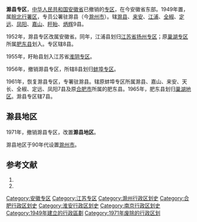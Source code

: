 '''滁县专区'''，[[中华人民共和国|中华人民共和国]][[安徽省|安徽省]]已撤销的[[专区|专区]]，在今安徽省东部。1949年置，属[[皖北行署区|皖北行署区]]，专员公署驻滁县（今[[滁州市|滁州市]]）。辖[[滁县|滁县]]、[[来安县|来安]]、[[江浦县|江浦]]、[[全椒县|全椒]]、[[定远县|定远]]、[[凤阳县|凤阳]]、[[嘉山县|嘉山]]、[[盱眙县|盱眙]]、[[炳辉县|炳辉]]9县。

1952年，滁县专区改属安徽省。同年，江浦县划归[[江苏省|江苏省]][[扬州专区|扬州专区]]；原[[巢湖专区|巢湖专区]]所属[[肥东县|肥东县]]划入。专区辖8县。

1955年，盱眙县划入江苏省[[淮阴专区|淮阴专区]]。

1956年，撤销滁县专区，所辖8县划归[[蚌埠专区|蚌埠专区]]。

1961年，恢复滁县专区，专署驻滁县。辖原蚌埠专区所属滁县、嘉山、来安、天长、全椒、定远、凤阳7县及原[[合肥市|合肥市]]所属的肥东县。1965年，肥东县划归[[巢湖地区|巢湖地区]]。滁县专区辖7县。

== 滁县地区 ==
1971年，撤销滁县专区，改置'''滁县地区'''。

滁县地区于90年代设置[[滁州市|滁州市]]。

== 参考文献 ==
# {{Cite book | author = 戴均良等 | title = 《中国古今地名大词典》 | location = 上海 | publisher = 上海辞书出版社 | date = 2005 | language = zh-hans }}
# {{Cite book | author = 史为乐 | title = 《中华人民共和国政区沿革（1949-2002）》 | location = 北京 | publisher = 人民出版社 | date = 2006 | language = zh-hans }}
{{安徽省历史二级政区|nocat}}
{{中华人民共和国行政区划小作品}}
{{DEFAULTSORT:C}}
[[Category:安徽专区|Category:安徽专区]]
[[Category:江苏专区|Category:江苏专区]]
[[Category:滁州行政区划史|Category:滁州行政区划史]]
[[Category:合肥行政区划史|Category:合肥行政区划史]]
[[Category:淮安行政区划史|Category:淮安行政区划史]]
[[Category:南京行政区划史|Category:南京行政区划史]]
[[Category:1949年建立的行政區劃|Category:1949年建立的行政區劃]]
[[Category:1971年废除的行政区划|Category:1971年废除的行政区划]]